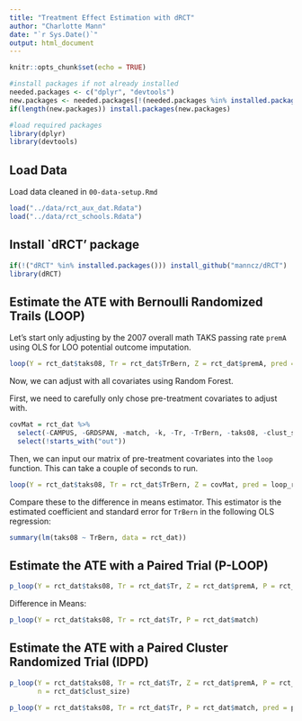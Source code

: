 ```yaml
---
title: "Treatment Effect Estimation with dRCT"
author: "Charlotte Mann"
date: "`r Sys.Date()`"
output: html_document
---
```


```r
knitr::opts_chunk$set(echo = TRUE)

#install packages if not already installed
needed.packages <- c("dplyr", "devtools")
new.packages <- needed.packages[!(needed.packages %in% installed.packages()[,"Package"])]
if(length(new.packages)) install.packages(new.packages)

#load required packages
library(dplyr)
library(devtools)
```

## Load Data

Load data cleaned in `00-data-setup.Rmd`

```r
load("../data/rct_aux_dat.Rdata")
load("../data/rct_schools.Rdata")
```

## Install `dRCT' package

```r
if(!("dRCT" %in% installed.packages())) install_github("manncz/dRCT")
library(dRCT)
```

## Estimate the ATE with Bernoulli Randomized Trails (LOOP)

Let's start only adjusting by the 2007 overall math TAKS passing rate `premA` using OLS for LOO potential outcome imputation.

```r
loop(Y = rct_dat$taks08, Tr = rct_dat$TrBern, Z = rct_dat$premA, pred = loop_ols)
```

Now, we can adjust with all covariates using Random Forest.

First, we need to carefully only chose pre-treatment covariates to adjust with.
```r
covMat = rct_dat %>%
  select(-CAMPUS, -GRDSPAN, -match, -k, -Tr, -TrBern, -taks08, -clust_size) %>%
  select(!starts_with("out"))
```


Then, we can input our matrix of pre-treatment covariates into the `loop` function. This can take a couple of seconds to run.
```r
loop(Y = rct_dat$taks08, Tr = rct_dat$TrBern, Z = covMat, pred = loop_rf)
```

Compare these to the difference in means estimator. This estimator is the estimated coefficient and standard error for `TrBern` in the following OLS regression:

```r
summary(lm(taks08 ~ TrBern, data = rct_dat))
```

## Estimate the ATE with a Paired Trial (P-LOOP)

```r
p_loop(Y = rct_dat$taks08, Tr = rct_dat$Tr, Z = rct_dat$premA, P = rct_dat$match, pred = p_ols_interp)
```



Difference in Means: 

```r
p_loop(Y = rct_dat$taks08, Tr = rct_dat$Tr, P = rct_dat$match)
```

## Estimate the ATE with a Paired Cluster Randomized Trial (IDPD)


```r
p_loop(Y = rct_dat$taks08, Tr = rct_dat$Tr, Z = rct_dat$premA, P = rct_dat$match, pred = p_ols_interp,
       n = rct_dat$clust_size)
```

```r
p_loop(Y = rct_dat$taks08, Tr = rct_dat$Tr, P = rct_dat$match, pred = p_ols_interp, n = rct_dat$clust_size)
```
